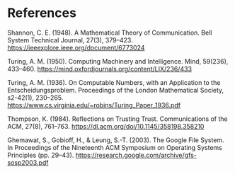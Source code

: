 # References {.unnumbered}

Shannon, C. E. (1948). A Mathematical Theory of Communication. Bell System Technical Journal, 27(3), 379–423. [https://ieeexplore.ieee.org/document/6773024](https://ieeexplore.ieee.org/document/6773024)

Turing, A. M. (1950). Computing Machinery and Intelligence. Mind, 59(236), 433–460. [https://mind.oxfordjournals.org/content/LIX/236/433](https://mind.oxfordjournals.org/content/LIX/236/433)

Turing, A. M. (1936). On Computable Numbers, with an Application to the Entscheidungsproblem. Proceedings of the London Mathematical Society, s2-42(1), 230–265. [https://www.cs.virginia.edu/~robins/Turing_Paper_1936.pdf](https://www.cs.virginia.edu/~robins/Turing_Paper_1936.pdf)

Thompson, K. (1984). Reflections on Trusting Trust. Communications of the ACM, 27(8), 761–763. [https://dl.acm.org/doi/10.1145/358198.358210](https://dl.acm.org/doi/10.1145/358198.358210)

Ghemawat, S., Gobioff, H., & Leung, S.-T. (2003). The Google File System. In Proceedings of the Nineteenth ACM Symposium on Operating Systems Principles (pp. 29–43). [https://research.google.com/archive/gfs-sosp2003.pdf](https://research.google.com/archive/gfs-sosp2003.pdf)